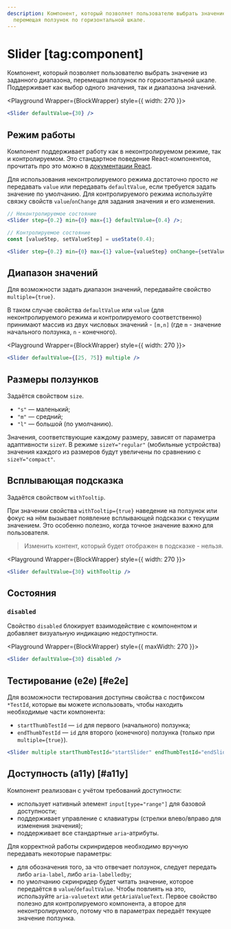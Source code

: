 ```yaml
---
description: Компонент, который позволяет пользователю выбрать значение из заданного диапазона,
  перемещая ползунок по горизонтальной шкале.
---
```


<Overview group="forms">

# Slider [tag:component]

Компонент, который позволяет пользователю выбрать значение из заданного диапазона, перемещая ползунок по горизонтальной шкале.
Поддерживает как выбор одного значения, так и диапазона значений.

</Overview>


<Playground Wrapper={BlockWrapper} style={{ width: 270 }}>
  ```jsx
  <Slider defaultValue={30} />
  ```
</Playground>

## Режим работы

Компонент поддерживает работу как в неконтролируемом режиме, так и контролируемом. Это стандартное поведение
React-компонентов, прочитать про это можно в [документации React](https://react.dev/reference/react-dom/components/input#controlling-an-input-with-a-state-variable).

Для использования неконтролируемого режима достаточно просто _не_ передавать `value` или передавать `defaultValue`, если
требуется задать значение по умолчанию.
Для контролируемого режима используйте связку свойств `value`/`onChange` для задания значения и его изменения.

```jsx
// Неконтролируемое состояние
<Slider step={0.2} min={0} max={1} defaultValue={0.4} />;

// Контролируемое состояние
const [valueStep, setValueStep] = useState(0.4);

<Slider step={0.2} min={0} max={1} value={valueStep} onChange={setValueStep} />;
```

## Диапазон значений

Для возможности задать диапазон значений, передавайте свойство `multiple={true}`.

В таком случае свойства `defaultValue` или `value` (для неконтролируемого режима и контролируемого соответственно)
принимают массив из двух числовых значений - `[m,n]` (где `m` - значение начального ползунка, `n` - конечного).

<Playground Wrapper={BlockWrapper} style={{ width: 270 }}>
  ```jsx
  <Slider defaultValue={[25, 75]} multiple />
  ```
</Playground>

## Размеры ползунков

Задаётся свойством `size`.

- `"s"` — маленький;
- `"m"` — средний;
- `"l"` — большой (по умолчанию).

Значения, соответствующие каждому размеру, зависят от параметра адаптивности `sizeY`.
В режиме `sizeY="regular"` (мобильные устройства) значения каждого из размеров будут увеличены по сравнению с `sizeY="compact"`.

## Всплывающая подсказка

Задаётся свойством `withTooltip`.

При значении свойства `withTooltip={true}` наведение на ползунок или фокус на нём вызывает появление
всплывающей подсказки с текущим значением. Это особенно полезно, когда точное значение важно для пользователя.

> Изменить контент, который будет отображен в подсказке - нельзя.

<Playground Wrapper={BlockWrapper} style={{ width: 270 }}>
  ```jsx
  <Slider defaultValue={30} withTooltip />
  ```
</Playground>

## Состояния

### `disabled`

Свойство `disabled` блокирует взаимодействие с компонентом и добавляет визуальную индикацию недоступности.

<Playground Wrapper={BlockWrapper} style={{ maxWidth: 270 }}>
  ```jsx
  <Slider defaultValue={30} disabled />
  ```
</Playground>

## Тестирование (e2e) [#e2e]

Для возможности тестирования доступны свойства с постфиксом `*TestId`, которые вы можете использовать,
чтобы находить необходимые части компонента:

- `startThumbTestId` — `id` для первого (начального) ползунка;
- `endThumbTestId` — `id` для второго (конечного) ползунка (только при `multiple={true}`).

```jsx
<Slider multiple startThumbTestId="startSlider" endThumbTestId="endSlider" />
```

## Доступность (a11y) [#a11y]

Компонент реализован с учётом требований доступности:

- использует нативный элемент `input[type="range"]` для базовой доступности;
- поддерживает управление с клавиатуры (стрелки влево/вправо для изменения значения);
- поддерживает все стандартные `aria`-атрибуты.

Для корректной работы скринридеров необходимо вручную передавать некоторые параметры:

- для обозначения того, за что отвечает ползунок, следует передать либо `aria-label`, либо `aria-labelledby`;
- по умолчанию скринридер будет читать значение, которое передаётся в `value`/`defaultValue`. Чтобы
  повлиять на это, используйте `aria-valuetext` или `getAriaValueText`. Первое свойство полезно для
  контролируемого компонента, а второе для неконтролируемого, потому что в параметрах передаёт текущее значение ползунка.
